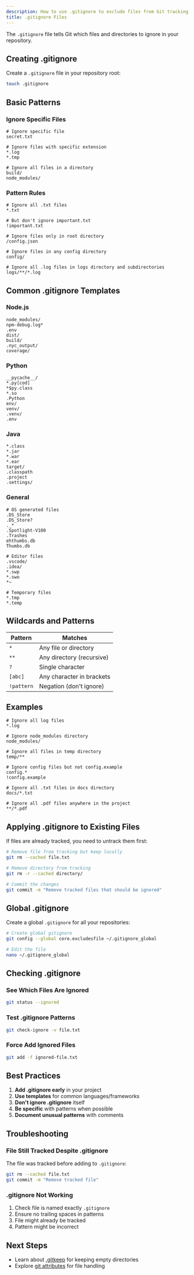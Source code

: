 ```yaml
---
description: How to use .gitignore to exclude files from Git tracking
title: .gitignore Files
---
```


The `.gitignore` file tells Git which files and directories to ignore in your repository.

## Creating .gitignore

Create a `.gitignore` file in your repository root:

```bash
touch .gitignore
```

## Basic Patterns

### Ignore Specific Files

```gitignore
# Ignore specific file
secret.txt

# Ignore files with specific extension
*.log
*.tmp

# Ignore all files in a directory
build/
node_modules/
```

### Pattern Rules

```gitignore
# Ignore all .txt files
*.txt

# But don't ignore important.txt
!important.txt

# Ignore files only in root directory
/config.json

# Ignore files in any config directory
config/

# Ignore all .log files in logs directory and subdirectories
logs/**/*.log
```

## Common .gitignore Templates

### Node.js

```gitignore
node_modules/
npm-debug.log*
.env
dist/
build/
.nyc_output/
coverage/
```

### Python

```gitignore
__pycache__/
*.py[cod]
*$py.class
*.so
.Python
env/
venv/
.venv/
.env
```

### Java

```gitignore
*.class
*.jar
*.war
*.ear
target/
.classpath
.project
.settings/
```

### General

```gitignore
# OS generated files
.DS_Store
.DS_Store?
._*
.Spotlight-V100
.Trashes
ehthumbs.db
Thumbs.db

# Editor files
.vscode/
.idea/
*.swp
*.swo
*~

# Temporary files
*.tmp
*.temp
```

## Wildcards and Patterns

| Pattern | Matches |
|---------|---------|
| `*` | Any file or directory |
| `**` | Any directory (recursive) |
| `?` | Single character |
| `[abc]` | Any character in brackets |
| `!pattern` | Negation (don't ignore) |

## Examples

```gitignore
# Ignore all log files
*.log

# Ignore node_modules directory
node_modules/

# Ignore all files in temp directory
temp/**

# Ignore config files but not config.example
config.*
!config.example

# Ignore all .txt files in docs directory
docs/*.txt

# Ignore all .pdf files anywhere in the project
**/*.pdf
```

## Applying .gitignore to Existing Files

If files are already tracked, you need to untrack them first:

```bash
# Remove file from tracking but keep locally
git rm --cached file.txt

# Remove directory from tracking
git rm -r --cached directory/

# Commit the changes
git commit -m "Remove tracked files that should be ignored"
```

## Global .gitignore

Create a global `.gitignore` for all your repositories:

```bash
# Create global gitignore
git config --global core.excludesfile ~/.gitignore_global

# Edit the file
nano ~/.gitignore_global
```

## Checking .gitignore

### See Which Files Are Ignored

```bash
git status --ignored
```

### Test .gitignore Patterns

```bash
git check-ignore -v file.txt
```

### Force Add Ignored Files

```bash
git add -f ignored-file.txt
```

## Best Practices

1. **Add .gitignore early** in your project
2. **Use templates** for common languages/frameworks
3. **Don't ignore .gitignore** itself
4. **Be specific** with patterns when possible
5. **Document unusual patterns** with comments

## Troubleshooting

### File Still Tracked Despite .gitignore

The file was tracked before adding to `.gitignore`:

```bash
git rm --cached file.txt
git commit -m "Remove tracked file"
```

### .gitignore Not Working

1. Check file is named exactly `.gitignore`
2. Ensure no trailing spaces in patterns
3. File might already be tracked
4. Pattern might be incorrect

## Next Steps

- Learn about [.gitkeep](/docs/2-git-basics/working-with-files/gitkeep) for keeping empty directories
- Explore [git attributes](/docs/2-git-basics/working-with-files/git-attributes) for file handling
